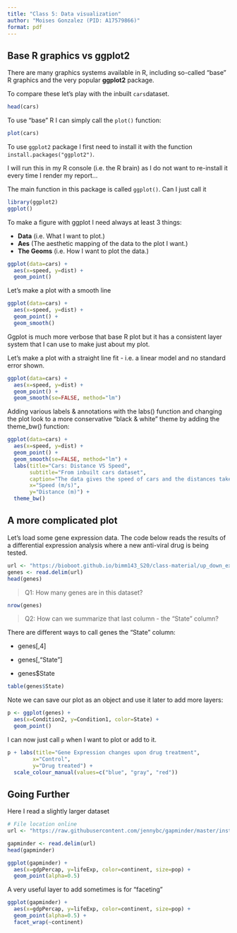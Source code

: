 ```yaml
---
title: "Class 5: Data visualization"
author: "Moises Gonzalez (PID: A17579866)"
format: pdf
---
```


## Base R graphics vs ggplot2

There are many graphics systems available in R, including so-called "base" R graphics and the very popular **ggplot2** package.

To compare these let's play with the inbuilt `cars`dataset.

```r
head(cars)
```

To use "base" R I can simply call the `plot()` function:

```r
plot(cars)
```

To use `ggplot2` package I first need to install it with the function `install.packages("ggplot2")`.

I will run this in my R console (i.e. the R brain) as I do not want to re-install it every time I render my report...

The main function in this package is called `ggplot()`. Can I just call it

```r
library(ggplot2)
ggplot()
```

To make a figure with ggplot I need always at least 3 things:

-   **Data** (i.e. What I want to plot.)
-   **Aes** (The aesthetic mapping of the data to the plot I want.)
-   **The Geoms** (i.e. How I want to plot the data.)

```r
ggplot(data=cars) +
  aes(x=speed, y=dist) +
  geom_point()
```

Let's make a plot with a smooth line

```r
ggplot(data=cars) +
  aes(x=speed, y=dist) +
  geom_point() +
  geom_smooth()
```

Ggplot is much more verbose that base R plot but it has a consistent layer system that I can use to make just about my plot.

Let's make a plot with a straight line fit - i.e. a linear model and no standard error shown.

```r
ggplot(data=cars) +
  aes(x=speed, y=dist) +
  geom_point() +
  geom_smooth(se=FALSE, method="lm")
```

Adding various labels & annotations with the labs() function and changing the plot look to a more conservative "black & white" theme by adding the theme_bw() function:

```r
ggplot(data=cars) +
  aes(x=speed, y=dist) +
  geom_point() +
  geom_smooth(se=FALSE, method="lm") +
  labs(title="Cars: Distance VS Speed", 
       subtitle="From inbuilt cars dataset", 
       caption="The data gives the speed of cars and the distances taken to stop. Note that the data were recorded in the 1920s.",
       x="Speed (m/s)",
       y="Distance (m)") +
  theme_bw()
```

## A more complicated plot

Let's load some gene expression data. The code below reads the results of a differential expression analysis where a new anti-viral drug is being tested.

```r
url <- "https://bioboot.github.io/bimm143_S20/class-material/up_down_expression.txt"
genes <- read.delim(url)
head(genes)
```

> Q1: How many genes are in this dataset?

```r
nrow(genes)
```

> Q2: How can we summarize that last column - the "State" column?

There are different ways to call genes the "State" column:

-   genes\[,4\]

-   genes\[,"State"\]

-   genes\$State

```r
table(genes$State)
```

Note we can save our plot as an object and use it later to add more layers:
```r
p <- ggplot(genes) +
  aes(x=Condition2, y=Condition1, color=State) +
  geom_point()
```

I can now just call `p` when I want to plot or add to it.
```r
p + labs(title="Gene Expression changes upon drug treatment",
        x="Control", 
        y="Drug treated") +
  scale_colour_manual(values=c("blue", "gray", "red"))
```

## Going Further

Here I read a slightly larger dataset 
```r
# File location online
url <- "https://raw.githubusercontent.com/jennybc/gapminder/master/inst/extdata/gapminder.tsv"

gapminder <- read.delim(url)
head(gapminder)
```

```r
ggplot(gapminder) +
  aes(x=gdpPercap, y=lifeExp, color=continent, size=pop) +
  geom_point(alpha=0.5)
```
A very useful layer to add sometimes is for "faceting"
```r
ggplot(gapminder) +
  aes(x=gdpPercap, y=lifeExp, color=continent, size=pop) +
  geom_point(alpha=0.5) +
  facet_wrap(~continent)
```
